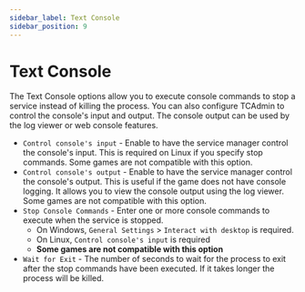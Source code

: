 ```yaml
---
sidebar_label: Text Console
sidebar_position: 9
---
```


# Text Console

The Text Console options allow you to execute console commands to stop a service instead of killing the process. You can also configure TCAdmin to control the console's input and output. The console output can be used by the log viewer or web console features.

- `Control console's input` - Enable to have the service manager control the console's input. This is required on Linux if you specify stop commands. Some games are not compatible with this option.
- `Control console's output` - Enable to have the service manager control the console's output. This is useful if the game does not have console logging. It allows you to view the console output using the log viewer.
Some games are not compatible with this option.
- `Stop Console Commands` - Enter one or more console commands to execute when the service is stopped.
  - On Windows, `General Settings` > `Interact with desktop` is required.
  - On Linux, `Control console's input` is required
  - **Some games are not compatible with this option**
- `Wait for Exit` - The number of seconds to wait for the process to exit after the stop commands have been executed. If it takes longer the process will be killed.